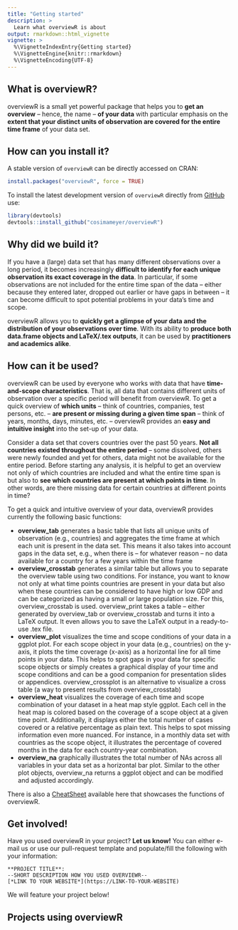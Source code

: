 ```yaml
---
title: "Getting started"
description: >
  Learn what overviewR is about
output: rmarkdown::html_vignette
vignette: >
  %\VignetteIndexEntry{Getting started}
  %\VignetteEngine{knitr::rmarkdown}
  %\VignetteEncoding{UTF-8}
---
```



## <i class="far fa-lightbulb"></i> What is overviewR?

overviewR is a small yet powerful package that helps you to **get an overview** – hence, the name – **of your data** with particular emphasis on the **extent that your distinct units of observation are covered for the entire time frame** of your data set.


## <i class="far fa-download"></i> How can you install it?

A stable version of `overviewR` can be directly accessed on CRAN:
```r
install.packages("overviewR", force = TRUE)
```

To install the latest development version of `overviewR` directly from [GitHub](https://github.com/cosimameyer/overviewR) use: 

```r
library(devtools)
devtools::install_github("cosimameyer/overviewR")
```


## </a><i class="fas fa-table"></i> Why did we build it?

If you have a (large) data set that has many different observations over a long period, it becomes increasingly **difficult to identify for each unique observation its exact coverage in the data**. In particular, if some observations are not included for the entire time span of the data – either because they entered later, dropped out earlier or have gaps in between – it can become difficult to spot potential problems in your data’s time and scope.

overviewR allows you to **quickly get a glimpse of your data and the distribution of your observations over time**. With its ability to **produce both data.frame objects and LaTeX/.tex outputs**, it can be used by **practitioners and academics alike**.

## <i class="fas fa-code"></i> How can it be used?

overviewR can be used by everyone who works with data that have **time-and-scope characteristics**. That is, all data that contains different units of observation over a specific period will benefit from overviewR. To get a quick overview of **which units** – think of countries, companies, test persons, etc. – **are present or missing during a given time span** – think of years, months, days, minutes, etc. – overviewR provides an **easy and intuitive insight** into the set-up of your data.

Consider a data set that covers countries over the past 50 years. **Not all countries existed throughout the entire period** – some dissolved, others were newly founded and yet for others, data might not be available for the entire period. Before starting any analysis, it is helpful to get an overview not only of which countries are included and what the entire time span is but also to **see which countries are present at which points in time**. In other words, are there missing data for certain countries at different points in time?

To get a quick and intuitive overview of your data, overviewR provides currently the following basic functions:

- **overview_tab** generates a basic table that lists all unique units of observation (e.g., countries) and aggregates the time frame at which each unit is present in the data set. This means it also takes into account gaps in the data set, e.g., when there is – for whatever reason – no data available for a country for a few years within the time frame
- **overview_crosstab** generates a similar table but allows you to separate the overview table using two conditions. For instance, you want to know not only at what time points countries are present in your data but also when these countries can be considered to have high or low GDP and can be categorized as having a small or large population size. For this, overview_crosstab is used.
overview_print takes a table – either generated by overview_tab or overview_crosstab and turns it into a LaTeX output. It even allows you to save the LaTeX output in a ready-to-use .tex file.
- **overview_plot** visualizes the time and scope conditions of your data in a ggplot plot. For each scope object in your data (e.g., countries) on the y-axis, it plots the time coverage (x-axis) as a horizontal line for all time points in your data. This helps to spot gaps in your data for specific scope objects or simply creates a graphical display of your time and scope conditions and can be a good companion for presentation slides or appendices.
overview_crossplot is an alternative to visualize a cross table (a way to present results from overview_crosstab)
- **overview_heat** visualizes the coverage of each time and scope combination of your dataset in a heat map style ggplot. Each cell in the heat map is colored based on the coverage of a scope object at a given time point. Additionally, it displays either the total number of cases covered or a relative percentage as plain text. This helps to spot missing information even more nuanced. For instance, in a monthly data set with countries as the scope object, it illustrates the percentage of covered months in the data for each country-year combination.
- **overview_na** graphically illustrates the total number of NAs across all variables in your data set as a horizontal bar plot. Similar to the other plot objects, overview_na returns a ggplot object and can be modified and adjusted accordingly.


There is also a [CheatSheet](https://github.com/rstudio/cheatsheets/raw/master/overviewR.pdf) available here that showcases the functions of overviewR.


## <i class="fas fa-people-carry"></i> Get involved!

Have you used overviewR in your project? **Let us know!** You can either e-mail us or use our pull-request template and populate/fill the following with your information:

```
**PROJECT TITLE**:
--SHORT DESCRIPTION HOW YOU USED OVERVIEWR--
[*LINK TO YOUR WEBSITE*](https://LINK-TO-YOUR-WEBSITE)
```

We will feature your project below!

## <i class="fas fa-medal"></i> Projects using overviewR
